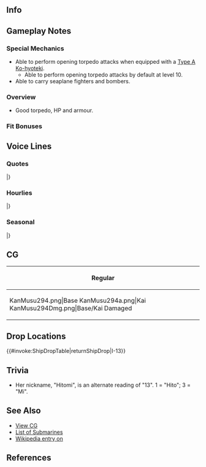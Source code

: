 ==Info==
{{KanmusuInfo|294}}
{{KanmusuInfo|294a}}

==Gameplay Notes==
===Special Mechanics===
* Able to perform opening torpedo attacks when equipped with a [[Type A Ko-hyoteki]].
** Able to perform opening torpedo attacks by default at level 10.
* Able to carry seaplane fighters and bombers.

===Overview===
* Good torpedo, HP and armour.

===Fit Bonuses===
{{:{{BASEPAGENAME}}/Equipment Bonuses}}

==Voice Lines==
===Quotes===
{{ShipquoteHeader}}
{{ShipquoteKai
|scenario = Introduction
|origin = 大型潜水空母、潜特型を補完するために生まれました……伊十三型潜水艦、伊13です。あの…私…ヒトミと………いえ…なんでも…ないの……。
|translation = I was born to complement the large submarine carrier, the Sentoku-class... I'm the I-13-class submarine, I-13. Umm... Call me... Hitomi... No... It's... nothing...<ref>Referring to the [https://en.wikipedia.org/wiki/I-400-class_submarine I-400-class submarines].</ref>
|audio = I-13-Intro.mp3
}}
{{ShipquoteKai
|scenario = Introduction
|kai = yes
|origin = 大型潜水空母、潜特型を補完するために生まれました……伊十三型潜水艦、伊13です。ヒトミと呼んで…ください。今度は…いけます。 
|translation = I was born to complement the large submarine carrier, the Sentoku-class... I'm the I-13-class submarine, I-13. Please... call me Hitomi. I can do it... this time.
|audio = I-13Kai-Intro.mp3
}}
{{ShipquoteKai
|scenario = Library
|origin = 伊九型潜水艦の改良改装型、伊十三型潜水艦の伊13です。妹の伊14と共に神戸で生まれたの。
そうよ...あの潜特型に準ずる、「晴嵐」を運用するための潜水空母。時代に先んじた秘めた力があったのよ。
姉妹で彩雲運送作戦「光」作戦に参加したの。でも、小笠原あたりから…記憶は…あまり覚えて…ごめんなさい。
|translation = I'm an improved version of the I-9-class submarines, I-13 of the I-13-class submarines. I was born in Kobe alongside my sister I-14.
Yes... we were made to be submarine carriers that could operate "Seiran" just like the Sentoku-class. We had a hidden power that was ahead of its time.
I participated in the Saiun transport operation "Hikari" with my sister. However, near Ogasawara... I can... hardly remember... I'm sorry.<ref>She went missing presumed sunk by the IJN when she did not arrive in Truk according to schedule. USN reports showed an attack on a submarine north east of Ogasawara that was thought to be her.</ref>
|audio = I-13-Library.mp3
}}
{{ShipquoteKai
|scenario = Secretary 1
|origin = 提督、お呼びでしょうか？間違い…ですか？
|translation = You called, Admiral? Are... you sure?
|audio = I-13-Sec1.mp3
}}
{{ShipquoteKai
|scenario = Secretary 2
|origin = 格納庫…ですか？彩雲を……いえ、晴嵐を……あの……ぁ……。
|translation = My... hangar? I'd like Saiun... no wait, Seiran... uhm... uh...
|audio = I-13-Sec2.mp3
}}
{{ShipquoteKai
|scenario = Secretary 2
|kai = yes
|origin = だから、格納庫は…。彩雲…？ううん、晴嵐を…あの…あのね？ 
|translation = I said my hangar is for... Saiun...? No, Seiran... uhm... uhh...?
|audio = I-13Kai-Sec2.mp3
}}
{{ShipquoteKai
|scenario = Secretary 3
|origin = あっ…提督、そこは…。あの……そこは晴嵐の……だから…丁寧に、お願いします…。
|translation = Ah... Admiral, that's... Uhm... That's for Seiran... so... please, be gentle...
|audio = I-13-Sec3.mp3
}}
{{ShipquoteKai
|scenario = Secretary (idle)
|origin = イヨちゃん…？非番の時もあまり、あまり羽目を外しちゃ…駄目…駄目だから、ね？提督が…提督が心配する…するから…。…き、聞いてますか…？お姉ちゃんのいう事…たまには…聞いて…ね？
|translation = Iyo-chan...? J-just because you're off duty doesn't... doesn't mean you can let yourself go... You... you'll just make... the admiral worry about you... A-are you even listening...? Come on... listen to me... once in a while... okay?
|audio = I-13-SecIdle.mp3
}}
{{ShipquoteKai
|scenario = Secretary (Married)
|origin = えっ、イヨちゃんが？そう？…うん、私も…妹は好き。一緒にいると、安心する…。でも、提督も…あ、あの…あなたのことも…好き。一緒にいると、安心します。安心…です。
|translation = EH, Iyo-chan did? Really? Hmm, I... love my sister too. I feel at ease when she's around. But, Admiral... U-ummm... darling, I love you... too. You make me feel safe. Yes... safe.
|audio = I-13-SecMarried.mp3
}}
{{ShipquoteKai
|scenario = Wedding
|origin = 提督、お呼びでしょうか…？…はい、来ました…けど。私は別に…。え？これを…？これを……わ、わた、私に？ヒトミは…喜んでいいの？そ、そう？
|translation = You called, Admiral? ...Yes, I've come though... I'm just fine... Eh? Is this...? Is this... f-for me?! May I... accept this? R-really?
|audio = I-13-Wedding.mp3
}}
{{ShipquoteKai
|scenario = Player's Score
|origin = 提督、何を…。あっ、情報…ですね。私、お持ちします。
|translation = What is it, Admiral...? Ah, the information... I'll go get it right away.
|audio = I-13-PlayerScore.mp3
}}
{{ShipquoteKai
|scenario = Joining the Fleet
|origin = 伊13、出撃…します。錨を…上げて。
|translation = I-13, sortieing... now. Weigh... anchor.
|audio = I-13-JoinFleet.mp3
}}
{{ShipquoteKai
|scenario = Equipment 1
|origin = あぁ…これは……。いい、具合です…。
|translation = Ah... This... It looks fine...
|audio = I-13-Equip1.mp3
}}
{{ShipquoteKai
|scenario = Equipment 1
|kai = yes
|origin = あぁ…これは…。やだ、いい具合…。 
|translation = Ah... This... No, it looks fine...
|audio = I-13Kai-Equip1.mp3
}}
{{ShipquoteKai
|scenario = Equipment 2
|origin = この装備は…これなら、私も…私も…！
|translation = With this... equipment, even I... I can...!
|audio = I-13-Equip2.mp3
}}
{{ShipquoteKai
|scenario = Equipment 3
|origin = 嫌な…予感はしてた…。
|translation = I have... bad feeling about this...
|audio = I-13-Equip3.mp3
}}
{{ShipquoteKai
|scenario = Supply
|origin = いいの…？そう…？ふぅ～…。
|translation = For me...? Really...? *gasp*
|audio = I-13-Supply.mp3
}}
{{ShipquoteKai
|scenario = Docking (Minor Damage)
|origin = すみません…あの、怪我を治してきます…。すみません…。
|translation = I'm sorry... Uhm, I'll go get patched up... I'm so sorry...
|audio = I-13-DockMinor.mp3
}}
{{ShipquoteKai
|scenario = Docking (Minor Damage)
|kai = yes
|origin = すみません…あの、怪我を治してきます…。待ってて、ください…。 
|translation = I'm sorry... Uhm, I'll go get patched up... Excuse me...
|audio = I-13Kai-DockMinor.mp3
}}
{{ShipquoteKai
|scenario = Docking (Major Damage)
|origin = 申し訳ないです…大きな損傷を…私…。すみません提督…すみません…。
|translation = I'm terribly sorry... I... sustained heavy damage... I'm sorry, Admiral... I'm so sorry...
|audio = I-13-DockMajor.mp3
}}
{{ShipquoteKai
|scenario = Construction
|origin = 新しい艦、ですね…。眩しい…。
|translation = It's a new ship, isn't it...? So shiny...
|audio = I-13-Construction.mp3
}}
{{ShipquoteKai
|scenario = Returning from Sortie
|origin = 艦隊が戻りました…無事に…。ほんと良かった…良かった。
|translation = The fleet has returned... safely... I'm so glad... so glad.
|audio = I-13-SortieReturn.mp3
}}
{{ShipquoteKai
|scenario = Starting a Sortie
|origin = 積み荷は…大丈夫…？よし、第一潜水隊、伊13…出ます。
|translation = Is the cargo... safe...? All right, 1st Submarine Flotilla, I-13... heading out.
|audio = I-13-Sortie.mp3
}}
{{ShipquoteKai
|scenario = Starting a Sortie
|kai = yes
|origin = 第一潜水隊、伊13…出撃します。よし、艦隊…続いて…下さい！ 
|translation = 1st Submarine Flotilla, I-13... sortieing. All right, fleet... follow me... please!
|audio = I-13Kai-Sortie.mp3
}}
{{ShipquoteKai
|scenario = Starting a Battle
|origin = 見つけて…しまった…。仕方ないです…。合戦準備…。
|translation = They... found us... Oh well... Battle stations...
|audio = I-13-BattleStart.mp3
}}
{{ShipquoteKai
|scenario = Starting a Battle
|kai = yes
|origin = 今度は私が…先に見つけました…。行きましょう、合戦準備…！ 
|translation = This time I... found them first... Let's go, battle stations...!
|audio = I-13Kai-BattleStart.mp3
}}
{{ShipquoteKai
|scenario = Attack
|origin = 撃ちましょう…。発射管開け…一番、二番…よーい……てー！
|translation = Let's open fire... Opening torpedo tubes... One, two... Ready... Fire!
|audio = I-13-Attack.mp3
}}
{{ShipquoteKai
|scenario = Air Battle/ Night Battle Attack 
|origin = やるしか…ない…！魚雷、いい…？いく…てー！
|translation = I have... to do this...! Torpedoes ready...? Now... fire~!
|audio = I-13-NightAttack.mp3
}}
{{ShipquoteKai
|scenario = Night Battle
|origin = 夜…まだ…やるの…？そう…。
|translation = It's night... and you still... want to keep going? Fine...
|audio = I-13-NightBattle.mp3
}}
{{ShipquoteKai
|scenario = MVP
|origin = 嘘…きっと嘘……私が…？イヨちゃんの間違いよ、きっと……そう……。…え…？
|translation = No... this can't be real... how can I...? You're definitely mistaking me for Iyo... yeah... ...Eh...?
|audio = I-13-MVP.mp3
}}
{{ShipquoteKai
|scenario = MVP
|kai = yes
|origin = 嘘…きっと嘘…私？イヨちゃんじゃ…。…そうなんだ。私、が……そうか、私…！ 
|translation = No... this can't be right... me? You sure it's not Iyo... ...I see. It's me... it's really me...!
|audio = I-13Kai-MVP.mp3
}}
{{ShipquoteKai
|scenario = Minor Damage 1
|origin = やっ、やだ…。潜って、速く…！
|translation = N-no... Dive quickly...!
|audio = I-13-MinorDamage1.mp3
}}
{{ShipquoteKai
|scenario = Minor Damage 2
|origin = やっあっ、やだ…！潜航急げ、あっ…速く…！
|translation = Naa-no...! Dive quickly, h-hurry...!
|audio = I-13-MinorDamage2.mp3
}}
{{ShipquoteKai
|scenario = Major Damage
|origin = 嫌な予感は…してた…。私…駄目かもしれない…。
|translation = I had a... bad feeling about this... This... might be it for me...
|audio = I-13-MajorDamage.mp3
}}
{{ShipquoteKai
|scenario = Sunk
|origin = ぇ…駄目、なの…？私……こんな…ところで…また…。い、嫌…だ…！
|translation = Eh... I'm done...? In... a place... this again... I... N-no...!
|audio = I-13-Sinking.mp3
}}
|} <references/>

{{clear}}

===Hourlies===
{{ShipquoteHeader | type = hourly}}
{{ShipquoteKai
|scenario = 00:00 
|origin = 0時。はぁ…。提督、今日は私が…いい…？そう…？
|translation = 12 o'clock. Phew... Are you fine... with me today, Admrial...? Really...?
|audio = I-13Kai-0000.mp3
}}
{{ShipquoteKai
|scenario = 01:00 
|origin = マルヒト、マルマル。はい。
|translation =  0100. Yes.
|audio = I-13Kai-0100.mp3
}}
{{ShipquoteKai
|scenario = 02:00 
|origin = マルフタ、マルマル。提督…？どうしたの？
|translation = 0200. Admiral...? What is it?
|audio = I-13Kai-0200.mp3
}}
{{ShipquoteKai
|scenario = 03:00 
|origin = マルサン、マルマル。何か、具合が…悪いの？
|translation = 0300. A-are you... ill?
|audio = I-13Kai-0300.mp3
}}
{{ShipquoteKai
|scenario = 04:00 
|origin = マルヨン、マルマル。そう？なら…いいけど。もうすぐ…夜明け。
|translation = 0400. No? Alright... then. It's... almost dawn.
|audio = I-13Kai-0400.mp3
}}
{{ShipquoteKai
|scenario = 05:00 
|origin = マルゴー、マルマル。ほら、朝日が…。一日がまた、始まるのね…。…はぁ…。
|translation = 0500. Look, it's the morning sun... The start of a new day...
|audio = I-13Kai-0500.mp3
}}
{{ShipquoteKai
|scenario = 06:00 
|origin = マルロク、マルマル。おはよう、ございます。朝ごはん、作ります…ね。お待ちください…。
|translation = 0600. Good morning. I'll... go make breakfast... Please wait...
|audio = I-13Kai-0600.mp3
}}
{{ShipquoteKai
|scenario = 07:00 
|origin = マルナナ、マルマル。提督、朝ごはんです。え…？麦飯…？いいえ、バターライスです…。嫌…？
|translation = 0700. Breakfast is ready, Admiral. Eh...? Barley rice...? No, it's buttered rice... You don't like it?
|audio = I-13Kai-0700.mp3
}}
{{ShipquoteKai
|scenario = 08:00 
|origin = マルハチ、マルマル。朝ごはん、片付けもの…もうすぐ終わります。お待ち…ください…。
|translation = 0800. I'm almost done... doing the dishes. Please... wait...
|audio = I-13Kai-0800.mp3
}}
{{ShipquoteKai
|scenario = 09:00 
|origin = マルキュウ、マルマル。提督、お待たせしました…。午前の演習を、いたしましょうか…。
|translation = 0900. Thank you for waiting, Admiral. Shall we begin the morning exercises...?
|audio = I-13Kai-0900.mp3
}}
{{ShipquoteKai
|scenario = 10:00 
|origin = ヒトマル、マ…。あっ、ろーちゃん…元気？そう…良かった。対潜演習の相手、頑張って…ね。
|translation = 100... Ah, Ro-chan... How are you? I see... Glad to hear that. Do your best in the ASW exercises... okay?
|audio = I-13Kai-1000.mp3
}}
{{ShipquoteKai
|scenario = 11:00 
|origin = ヒトヒト、マルマル。もうすぐ…お昼…。提督、お昼は…？おにぎりは、作ってきました…。
|translation = 1100. It's... almost noon. How about lunch, admiral...? I made some rice balls...
|audio = I-13Kai-1100.mp3
}}
{{ShipquoteKai
|scenario = 12:00 
|origin = ヒトフタ、マルマル。…はい。ヒトミ特製の…おにぎり、です。あっ…少し…しょっぱい、ですか？
|translation = 1200. ...Here. It's my special... rice balls. Ah... are they... a bit too salty...?
|audio = I-13Kai-1200.mp3
}}
{{ShipquoteKai
|scenario = 13:00 
|origin = ヒトサン、マルマル。トラック…泊地…。一度行ってみたい…です。私…。
|translation = 1300. Truk... anchorage... I'd love to go there at some point...<ref>She was sunk while on the way to Truk.</ref>
|audio = I-13Kai-1300.mp3
}}
{{ShipquoteKai
|scenario = 14:00 
|origin = ヒトヨン、マルマル。えっ…今度提督と、ご一緒に…トラックに？嘘……ほんと、ですか？
|translation = 1400. Eh...?! You'd like to go to Truk... with me, Admiral? No way... really...?
|audio = I-13Kai-1400.mp3
}}
{{ShipquoteKai
|scenario = 15:00 
|origin = ヒトゴー、マルマル。どうしよう、私…提督と、あのトラックに…。どうしよう…何を、着ていけば…私…。そうだ、彩雲も持って行った方がいい…かしら…。どうしよう…。
|translation = 1500. Oh no, what should I do...? I'm... going to Truk with the admiral... What should I do... What should I wear...? Hmm, maybe I should bring a Saiun with me... maybe... What should I do...
|audio = I-13Kai-1400.mp3
}}
{{ShipquoteKai
|scenario = 16:00 
|origin = ヒトロク、マルマル。提督、夕陽が……七尾湾の夕陽も、綺麗だった…。また今度、行ってみましょう…？いい…？
|translation = 1600. Admiral, the sunset... the sunset at Nanao Bay was really beautiful... How about... we go there next...? Would that be okay...?
|audio = I-13Kai-1600.mp3
}}
{{ShipquoteKai
|scenario = 17:00 
|origin = ヒトナナ、マルマル。提督、陽が落ちます。艦隊を港に…戻しましょう。今日も無事で…よかった。
|translation = 1700. The sun is setting, Admiral. Let's... call the fleets back to port. I'm glad that... today has been another peaceful day.
|audio = I-13Kai-1700.mp3
}}
{{ShipquoteKai
|scenario = 18:00 
|origin = ヒトハチ、マルマル。夜ご飯は…あの…。えっ、間宮…？噂の…？嘘……行って…みたい。
|translation = 1800. About dinner... uhm... Eh, Mamiya's...? 'That' Mamiya's...? No way...... I'd... love to go there...
|audio = I-13Kai-1800.mp3
}}
{{ShipquoteKai
|scenario = 19:00 
|origin = ヒトキュウ、マルマル。ここが、間宮？…すごい…いい匂い……あの重巡…何かすごい…。
|translation = 1900. So this is Mamiya's...? Wow... what a nice smell... That heavy cruiser over there... sure is something...
|audio = I-13Kai-1900.mp3
}}
{{ShipquoteKai
|scenario = 20:00 
|origin = フタマル、マ…。えっ、えええ？イヨちゃん、何やってるの？の、飲みすぎ…。
|translation = 200... Wait, what? Iyo-chan, what are you doing? Y-you're drinking too much...
|audio = I-13Kai-2000.mp3
}}
{{ShipquoteKai
|scenario = 21:00 
|origin = フタヒト、マルマル。イヨちゃん、駄目よ…提督の前だから……もう…。…はい、もうお酒は駄目…！
|translation = 2100. Stop that, Iyo-chan... The admiral is watching... jeez... Okay, no more alcohol...!
|audio = I-13Kai-2100.mp3
}}
{{ShipquoteKai
|scenario = 22:00 
|origin = フタフタ、マルマル。提督、申し訳ありません…。イヨちゃんには、私から…よく言っておきます…。巡潜甲型改二姉妹として…お詫び、申し上げます…。
|translation = 2200. I'm terribly sorry, Admiral... I'll make sure to give Iyo-chan a mouthful... I humbly apologise... On behalf of the Type AM submarines... 
|audio = I-13Kai-2200.mp3
}}
{{ShipquoteKai
|scenario = 23:00 
|origin = フタサン、マルマル。今日も、大変お疲れ様…でした。いつか…いつか提督と、トラックに…。ヒトミ…待っています…。明日も、頑張り…ます。
|translation = 2300. Thank you for your... hard work today. Someday... someday I'll go to Truk with you, Admiral... I'll be waiting... I'll work hard tomorrow too...
|audio = I-13Kai-2300.mp3
}}
|} <references/>

{{clear}}

===Seasonal===
{{SeasonalHeaderOld}}
{{SeasonalQuote
|scenario = [[Seasonal/Coming_of_Spring_2017|Spring 2017]]
|origin = 第一潜水隊でお花見？…いいですね。やりましょう。イヨちゃん、飲みすぎはだめよ。
|translation =	Cherry blossom viewing with the 1st Submarine Fleet? …Sounds good. Let’s go. You can’t drink too much, Iyo-chan.
|audio = I-13_Spring_Sec1_2017.mp3
|notes = 
}}
{{SeasonalQuote
|scenario = [[Seasonal/Fourth_Anniversary|4th Anniversary]]
|origin = 四周年？五年目に入るってこと、ですか？すごい…感謝、ですね…提督。ふぅー。
|translation =	The 4th Anniversary? That means we’re in our 5th year? Amazing… I’m thankful… Admiral. Whew~
|audio = Hitomi_4th_Anniversary_Sec1_2017.mp3
|notes = 
}}
{{SeasonalQuote
|scenario = [[Seasonal/Christmas_2017|Christmas 2017]]
|origin = イヨちゃん、飲み過ぎ。飲み過ぎだから…あぁ、そんなに、ガバガバと…あぁ！ 提督、すみません…
|translation =	You’re drinking too much, Iyo. I said you’re drinking too much… Ah, if you fill it that much… Aah! Sorry, Admiral…
|audio = I-13_Christmas_Sec1.mp3
|notes = 
}}
{{SeasonalQuote
|scenario = [[Seasonal/End_of_Year_2017|End of Year 2017]]
|origin = もう、年末なのね。あぁ、シオイさん、それは？…なるほど、そんな掃除ほうが。私も、やってみます。えーいぃ！あれ？あれれ？
|translation =	It’s already the end of the year. Ah, what’s that, Shioi? …I see, you’re cleaning like that. I want to give it a try too. Eiiiii! Huh? Huuuuh?
|audio = I-13_Year_End_2017_Sec1.mp3
|notes = 
}}
{{SeasonalQuote
|scenario = [[Seasonal/New_Year_2018|New Year 2018]]
|origin = 提督、新年、明けまして、おめでとうございます。そう、新年の御神籤を…あぁ、あうぅ。
|translation =	Happy New Year, Admiral. Let’s see, my New Year’s Fortune says… Ah, oh.
|audio = I-13_New_Year_2018_Sec1.mp3
|notes = 
}}
{{SeasonalQuote
|scenario = [[Seasonal/Setsubun_2018|Setsubun 2018]]
|origin = 私たち、舞鶴方面の潜水艦の鬼役は…あぁ、ローちゃん。大丈夫？そう？
|translation =	The one playing the Oni for us subs assigned to Maizuru is… Ah, Ro. Are you fine with that? Really?
|audio = I-13_Setsubun_2018_Sec1.mp3
|notes = 
}}
{{SeasonalQuote
|scenario = [[Seasonal/Valentine%27s_Day_2018|Valentine’s Day 2018]]
|origin = チョコレート、作ります…いえ、こういうのは、姉の私の方が…あぁ！
|translation =	I made some chocolate… No, this is just my responsibility as an older sister… Ah!
|audio = I-13_Valentines_2018_Sec_1.mp3
|notes = 
}}
{{SeasonalQuote
|scenario = [[Seasonal/Fifth_Anniversary|5th Anniversary]]
|origin = 五周年？うそ。六年目ってことですか？うそみたい。私も、晴嵐たちも、感謝です。
|translation =	The 5th Anniversary? No way. You mean we’re in our 6th year? I can’t believe it. The Seirans and I are grateful.
|audio = I-13_5th_Anniversary_Sec1.mp3
|notes = 
}}
{{SeasonalQuote
|scenario = [[Seasonal/Seventh_Anniversary|7th Anniversary 2020]]
|origin = まさか…でも、ありがたいです。ねぇ、提督、第一潜水隊も、感謝です。明日も、がんばります。
|translation =	I can't believe it... But, thank you. Hey Admiral, the rest of the 1st Submarine Squadron is thankful too. Let's keep working hard tomorrow too.
|audio = I-13_7th_Anniversary_Secretary_2.mp3
|notes = Secretary 2
}}
|}<references/>

{{clear}}

==CG==
{| class="mw-collapsible mw-collapsed wikitable" style="width: 100%;"
!Regular
|-
|<gallery>
KanMusu294.png|Base
KanMusu294a.png|Kai
KanMusu294Dmg.png|Base/Kai Damaged
</gallery>
|}

== Drop Locations ==
{{#invoke:ShipDropTable|returnShipDrop|I-13}}

==Trivia==
*Her nickname, "Hitomi", is an alternate reading of "13". 1 = "Hito"; 3 = "Mi".

==See Also==
*[[{{PAGENAME}}/Gallery|View {{PAGENAME}} CG]]
*[[EliteCV|List of Submarines]]
*[[wikipedia:Japanese_submarine_I-13|Wikipedia entry on {{PAGENAME}}]]

==References==
<references/>

{{shiplist}}